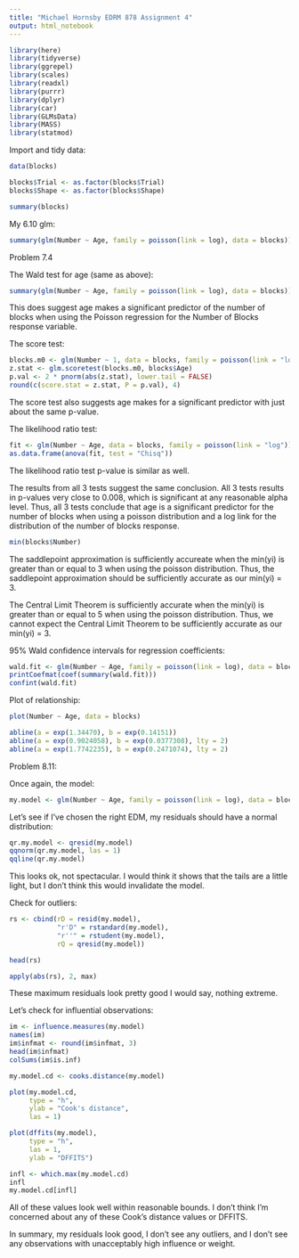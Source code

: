 ---
title: "Michael Hornsby EDRM 878 Assignment 4"
output: html_notebook
---

```{r include=FALSE}
library(here)
library(tidyverse)
library(ggrepel)
library(scales)
library(readxl)
library(purrr)
library(dplyr)
library(car)
library(GLMsData)
library(MASS)
library(statmod)
```


Import and tidy data:

```{r}
data(blocks)

blocks$Trial <- as.factor(blocks$Trial)
blocks$Shape <- as.factor(blocks$Shape)

summary(blocks)
```


My 6.10 glm:

```{r}
summary(glm(Number ~ Age, family = poisson(link = log), data = blocks))
```

Problem 7.4

The Wald test for age (same as above):


```{r}
summary(glm(Number ~ Age, family = poisson(link = log), data = blocks))
```

This does suggest age makes a significant predictor of the number of blocks when using the Poisson regression for the Number of Blocks response variable.



The score test:

```{r}
blocks.m0 <- glm(Number ~ 1, data = blocks, family = poisson(link = "log"))
z.stat <- glm.scoretest(blocks.m0, blocks$Age)
p.val <- 2 * pnorm(abs(z.stat), lower.tail = FALSE)
round(c(score.stat = z.stat, P = p.val), 4)
```

The score test also suggests age makes for a significant predictor with just about the same p-value.



The likelihood ratio test:

```{r}
fit <- glm(Number ~ Age, data = blocks, family = poisson(link = "log"))
as.data.frame(anova(fit, test = "Chisq"))
```

The likelihood ratio test p-value is similar as well.



The results from all 3 tests suggest the same conclusion.  All 3 tests results in p-values very close to 0.008, which is significant at any reasonable alpha level.  Thus, all 3 tests conclude that age is a significant predictor for the number of blocks when using a poisson distribution and a log link for the distribution of the number of blocks response.


```{r}
min(blocks$Number)
```


The saddlepoint approximation is sufficiently accureate when the min(yi) is greater than or equal to 3 when using the poisson distribution.  Thus, the saddlepoint approximation should be sufficiently accurate as our min(yi) = 3.



The Central Limit Theorem is sufficiently accurate when the min(yi) is greater than or equal to 5 when using the poisson distribution.  Thus, we cannot expect the Central Limit Theorem to be sufficiently accurate as our min(yi) = 3.


95% Wald confidence intervals for regression coefficients:

```{r}
wald.fit <- glm(Number ~ Age, family = poisson(link = log), data = blocks)
printCoefmat(coef(summary(wald.fit)))
confint(wald.fit)
```


Plot of relationship:

```{r}

plot(Number ~ Age, data = blocks)

abline(a = exp(1.34470), b = exp(0.14151))
abline(a = exp(0.9024058), b = exp(0.0377308), lty = 2)
abline(a = exp(1.7742235), b = exp(0.2471074), lty = 2)
```



Problem 8.11:

Once again, the model:

```{r}
my.model <- glm(Number ~ Age, family = poisson(link = log), data = blocks)
```

Let's see if I've chosen the right EDM, my residuals should have a normal distribution:

```{r}
qr.my.model <- qresid(my.model)
qqnorm(qr.my.model, las = 1)
qqline(qr.my.model)
```

This looks ok, not spectacular.  I would think it shows that the tails are a little light, but I don't think this would invalidate the model.


Check for outliers:

```{r}
rs <- cbind(rD = resid(my.model),
            "r'D" = rstandard(my.model),
            "r''" = rstudent(my.model),
            rQ = qresid(my.model))

head(rs)

apply(abs(rs), 2, max)
```

These maximum residuals look pretty good I would say, nothing extreme.

Let's check for influential observations:

```{r}
im <- influence.measures(my.model)
names(im)
im$infmat <- round(im$infmat, 3)
head(im$infmat)
colSums(im$is.inf)
```

```{r}
my.model.cd <- cooks.distance(my.model)

plot(my.model.cd,
     type = "h",
     ylab = "Cook's distance",
     las = 1)

plot(dffits(my.model),
     type = "h",
     las = 1,
     ylab = "DFFITS")

infl <- which.max(my.model.cd)
infl
my.model.cd[infl]
```

All of these values look well within reasonable bounds.  I don't think I'm concerned about any of these Cook's distance values or DFFITS.

In summary, my residuals look good, I don't see any outliers, and I don't see any observations with unacceptably high influence or weight.